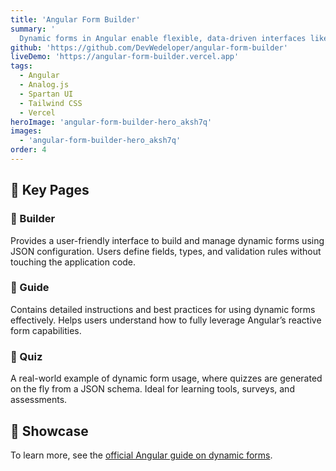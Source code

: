 ```yaml
---
title: 'Angular Form Builder'
summary: '
  Dynamic forms in Angular enable flexible, data-driven interfaces like questionnaires and quizzes. This project showcases their creation and management using JSON configuration.'
github: 'https://github.com/DevWedeloper/angular-form-builder'
liveDemo: 'https://angular-form-builder.vercel.app'
tags:
  - Angular
  - Analog.js
  - Spartan UI
  - Tailwind CSS
  - Vercel
heroImage: 'angular-form-builder-hero_aksh7q'
images:
  - 'angular-form-builder-hero_aksh7q'
order: 4
---
```



<ProjectSummary
  title={frontmatter.title}
  summary={frontmatter.summary}
  github={frontmatter.github}
  liveDemo={frontmatter.liveDemo}
  tags={frontmatter.tags}
  heroImage={frontmatter.heroImage}
/>

## 🧩 Key Pages

### 🔨 Builder

Provides a user-friendly interface to build and manage dynamic forms using JSON configuration. Users define fields, types, and validation rules without touching the application code.

### 📘 Guide

Contains detailed instructions and best practices for using dynamic forms effectively. Helps users understand how to fully leverage Angular’s reactive form capabilities.

### 🧠 Quiz

A real-world example of dynamic form usage, where quizzes are generated on the fly from a JSON schema. Ideal for learning tools, surveys, and assessments.

## 🧠 Showcase

<Carousel client:visible images={frontmatter.images} />

To learn more, see the [official Angular guide on dynamic forms](https://angular.dev/guide/forms/dynamic-forms).
